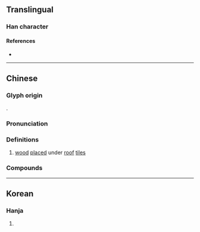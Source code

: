 {{character info}}
==Translingual==

===Han character===
{{Han char|rn=75|rad=木|as=12|sn=16|four=|canj=DTBK|ids=⿰木散}}

====References====
* {{Han ref|kx=0555.311|dj=0945.120|hdz=21288.061|uh=6A75|ud=27253}}

----

==Chinese==
{{rfv|zh}}
{{zh-forms}}

===Glyph origin===
{{Han compound|木|t1=wood|散|ls=psc|c1=s|c2=p}}.

===Pronunciation===
{{zh-pron
|m=zān,sān
|cat=n
}}

===Definitions===
{{zh-hanzi}}

# [[wood]] [[place]]d under [[roof]] [[tile]]s

===Compounds===
{{zh-der|橵子}}

----

==Korean==

===Hanja===
{{ko-hanja|hangeul=산|eumhun=|rv=san|mr=san|y=san}}

# {{rfdef|ko|sort=木12}}